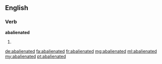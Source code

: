 ==English==

===Verb===
'''abalienated'''

# {{past of|abalienate}}

[[de:abalienated]]
[[fa:abalienated]]
[[fr:abalienated]]
[[mg:abalienated]]
[[ml:abalienated]]
[[my:abalienated]]
[[pt:abalienated]]